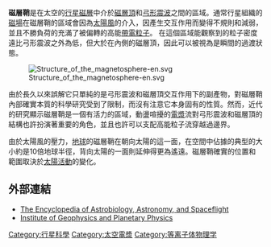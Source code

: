'''磁層鞘'''是在太空的[[行星|行星]][[磁層|磁層]]中介於[[磁層頂|磁層頂]]和[[弓形震波|弓形震波]]之間的區域。通常行星組織的[[磁場|磁場]]在磁層鞘的區域會因為[[太陽風|太陽風]]的介入，因產生交互作用而變得不規則和減弱，並且不勝負荷的充滿了被偏轉的高能[[帶電粒子|帶電粒子]]。 在這個區域能觀察到的粒子密度遠比弓形震波之外為低，但大於在內側的磁層頂，因此可以被視為是瞬間的過渡狀態。

[[Image:Structure_of_the_magnetosphere-en.svg|thumb]]

由於長久以來誤解它只單純的是弓形震波和磁層頂交互作用下的副產物，對磁層鞘內部確實本質的科學研究受到了限制，而沒有注意它本身固有的性質。然而，近代的研究顯示磁層鞘是一個有活力的區域，動盪喧擾的[[電漿|電漿]]流對弓形震波和磁層頂的結構也許扮演著重要的角色，並且也許可以支配高能粒子流穿越過邊界。

由於太陽風的壓力，[[地球|地球]]的磁層鞘在朝向太陽的這一面，在空間中佔據的典型的大小約是10倍地球半徑，背向太陽的一面則延伸得更為遙遠。磁層鞘確實的位置和範圍取決於[[太陽活動|太陽活動]]的變化。

== 外部連結 == 
*[http://www.daviddarling.info/encyclopedia/M/magnetosheath.html The Encyclopedia of Astrobiology, Astronomy, and Spaceflight] {{Wayback|url=http://www.daviddarling.info/encyclopedia/M/magnetosheath.html |date=20090206225029 }}
*[http://www-ssc.igpp.ucla.edu/ssc/textbook/magneto.html Institute of Geophysics and Planetary Physics] {{Wayback|url=http://www-ssc.igpp.ucla.edu/ssc/textbook/magneto.html |date=20081007171736 }}

{{磁層}}

[[Category:行星科學|Category:行星科學]]
[[Category:太空電漿|Category:太空電漿]]
[[Category:等离子体物理学|Category:等离子体物理学]]